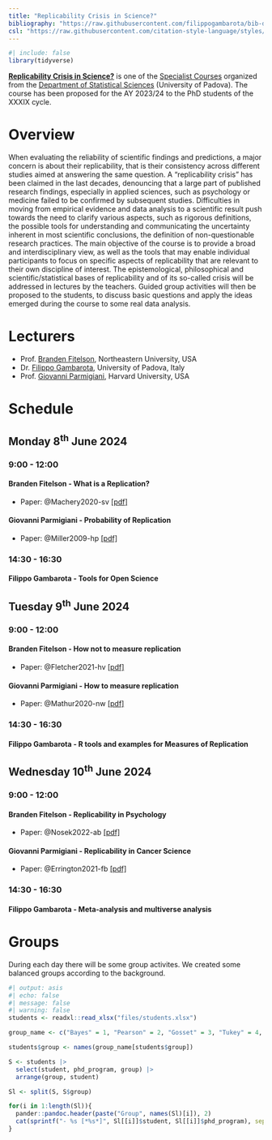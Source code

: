 ```yaml
---
title: "Replicability Crisis in Science?"
bibliography: "https://raw.githubusercontent.com/filippogambarota/bib-database/main/references.bib"
csl: "https://raw.githubusercontent.com/citation-style-language/styles/master/apa.csl"
---
```


```r
#| include: false
library(tidyverse)
```


[**Replicability Crisis in Science?**](https://www.stat.unipd.it/sites/stat.unipd.it/files/Parmigiani-Fitelson-Gambarota%20July2024.pdf) is one of the [Specialist Courses](https://www.stat.unipd.it/ricerca/courses-202324-xxxix-cycle) organized from the [Department of Statistical Sciences](https://www.stat.unipd.it/en/) (University of Padova). The course has been proposed for the AY 2023/24 to the PhD students of the XXXIX cycle.

# Overview

When evaluating the reliability of scientific findings and predictions, a major concern is about their replicability, that is their consistency across different studies aimed at answering the same question. A "replicability crisis" has been claimed in the last decades, denouncing that a large part of published research findings, especially in applied sciences, such as psychology or medicine failed to be confirmed by subsequent studies. Difficulties in moving from empirical evidence and data analysis to a scientific result push towards the need to clarify various aspects, such as rigorous definitions, the possible tools for understanding and communicating the uncertainty inherent in most scientific conclusions, the definition of non-questionable research practices. The main objective of the course is to provide a broad and interdisciplinary view, as well as the tools that may enable individual participants to focus on specific aspects of replicability that are relevant to their own discipline of interest. The epistemological, philosophical and scientific/statistical bases of replicability and of its so-called crisis will be addressed in lectures by the teachers. Guided group activities will then be proposed to the students, to discuss basic questions and apply the ideas emerged during the course to some real data analysis.

# Lecturers

- Prof. [Branden Fitelson](https://cssh.northeastern.edu/faculty/branden-fitelson/), Northeastern University, USA
- Dr. [Filippo Gambarota](https://filippogambarota.xyz/), University of Padova, Italy
- Prof. [Giovanni Parmigiani](https://scholar.harvard.edu/parmigiani), Harvard University, USA

# Schedule

## Monday 8<sup>th</sup> June 2024

### 9:00 - 12:00

#### Branden Fitelson - What is a Replication?

- Paper: @Machery2020-sv [[pdf]](papers/Machery 2020 - What is a replication.pdf)

#### Giovanni Parmigiani - Probability of Replication

- Paper: @Miller2009-hp [[pdf]](papers/Miller 2009 - What is the probability of replicating a statistically significant effect.pdf)
 
### 14:30 - 16:30

#### Filippo Gambarota - Tools for Open Science

## Tuesday 9<sup>th</sup> June 2024

### 9:00 - 12:00

#### Branden Fitelson - How not to measure replication

- Paper: @Fletcher2021-hv [[pdf]](papers/Fletcher 2021 - How (not) to measure replication.pdf)

#### Giovanni Parmigiani - How to measure replication

- Paper: @Mathur2020-nw [[pdf]](papers/Mathur and VanderWeele 2020 - New statistical metrics for multisite replication projects.pdf)

### 14:30 - 16:30

#### Filippo Gambarota - R tools and examples for Measures of Replication

## Wednesday 10<sup>th</sup> June 2024

### 9:00 - 12:00

#### Branden Fitelson - Replicability in Psychology

- Paper: @Nosek2022-ab [[pdf]](papers/Nosek et al. 2022 - Replicability, robustness, and reproducibility in psychological science.pdf)

#### Giovanni Parmigiani - Replicability in Cancer Science

- Paper: @Errington2021-fb [[pdf]](papers/Errington et al. 2021 - Investigating the replicability of preclinical cancer biology.pdf)

### 14:30 - 16:30

#### Filippo Gambarota - Meta-analysis and multiverse analysis

# Groups

During each day there will be some group activites. We created some balanced groups according to the background.

```r
#| output: asis
#| echo: false
#| message: false
#| warning: false
students <- readxl::read_xlsx("files/students.xlsx")

group_name <- c("Bayes" = 1, "Pearson" = 2, "Gosset" = 3, "Tukey" = 4, "Bonferroni" = 5)

students$group <- names(group_name[students$group])

S <- students |> 
  select(student, phd_program, group) |> 
  arrange(group, student)

Sl <- split(S, S$group)

for(i in 1:length(Sl)){
  pander::pandoc.header(paste("Group", names(Sl)[i]), 2)
  cat(sprintf("- %s [*%s*]", Sl[[i]]$student, Sl[[i]]$phd_program), sep = "\n")
}
```

:::{.refs}
:::
